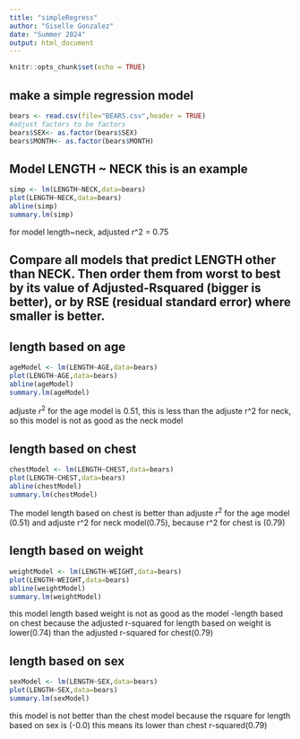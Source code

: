 ```yaml
---
title: "simpleRegress"
author: "Giselle Gonzalez"
date: "Summer 2024"
output: html_document
---
```


```r
knitr::opts_chunk$set(echo = TRUE)
```

## make a simple regression model

```r
bears <- read.csv(file="BEARS.csv",header = TRUE)
#adjust factors to be factors
bears$SEX<- as.factor(bears$SEX)
bears$MONTH<- as.factor(bears$MONTH)
```

## Model LENGTH ~ NECK  this is an example  

```r
simp <- lm(LENGTH~NECK,data=bears)
plot(LENGTH~NECK,data=bears)
abline(simp)
summary.lm(simp)
```

 for model length~neck, adjusted r^2 = 0.75
 
## Compare all models that predict LENGTH other than NECK. Then order them from worst to best by its value of Adjusted-Rsquared (bigger is better), or by RSE (residual standard error) where smaller is better. 

## length based on age

```r
ageModel <- lm(LENGTH~AGE,data=bears)
plot(LENGTH~AGE,data=bears)
abline(ageModel)
summary.lm(ageModel)
```


adjuste $r^2$ for the age model is 0.51, this is less than the 
adjuste r^2 for neck, so this model is not as good as the neck model



## length based on chest

```r
chestModel <- lm(LENGTH~CHEST,data=bears)
plot(LENGTH~CHEST,data=bears)
abline(chestModel)
summary.lm(chestModel)
```

 The model length based on chest is better than adjuste $r^2$ for the age model (0.51) and adjuste r^2 for neck model(0.75), because r^2 for chest is (0.79)

## length based on weight

```r
weightModel <- lm(LENGTH~WEIGHT,data=bears)
plot(LENGTH~WEIGHT,data=bears)
abline(weightModel)
summary.lm(weightModel)
```

this model length based weight is not as good as the model -length based on chest because the adjusted r-squared for length based on weight is lower(0.74) than the adjusted r-squared for chest(0.79)


## length based on sex 

```r
sexModel <- lm(LENGTH~SEX,data=bears)
plot(LENGTH~SEX,data=bears)
summary.lm(sexModel)
```
  this model is not better than the chest model because the rsquare for length based on sex is (-0.0) this means its lower than chest r-squared(0.79)

